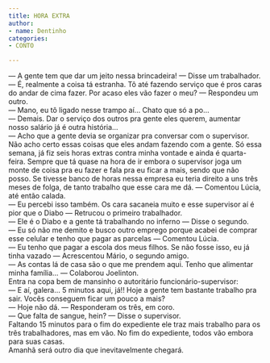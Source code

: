 ```yaml
---
title: HORA EXTRA
author:
- name: Dentinho
categories:
- CONTO

---
```


| — A gente tem que dar um jeito nessa brincadeira! — Disse um trabalhador. 
| — É, realmente a coisa tá estranha. Tô até fazendo serviço que é pros caras do andar  de cima fazer. Por acaso eles vão fazer o meu? — Respondeu um outro.  
| — Mano, eu tô ligado nesse trampo aí... Chato que só a po... 
| — Demais. Dar o serviço dos outros pra gente eles querem, aumentar nosso salário já é  outra história... 
| — Acho que a gente devia se organizar pra conversar com o supervisor. Não acho certo  essas coisas que eles andam fazendo com a gente. Só essa semana, já fiz seis horas  extras contra minha vontade e ainda é quarta-feira. Sempre que tá quase na hora de ir  embora o supervisor joga um monte de coisa pra eu fazer e fala pra eu ficar a mais,  sendo que não posso. Se tivesse banco de horas nessa empresa eu teria direito a uns  três meses de folga, de tanto trabalho que esse cara me dá. — Comentou Lúcia, até  então calada. 
| — Eu percebi isso também. Os cara sacaneia muito e esse supervisor aí é pior que o  Diabo — Retrucou o primeiro trabalhador. 
| — Ele é o Diabo e a gente tá trabalhando no inferno — Disse o segundo. 
| — Eu só não me demito e busco outro emprego porque acabei de comprar esse celular  e tenho que pagar as parcelas — Comentou Lúcia. 
| — Eu tenho que pagar a escola dos meus filhos. Se não fosse isso, eu já tinha vazado — Acrescentou Mário, o segundo amigo. 
| — As contas lá de casa são o que me prendem aqui. Tenho que alimentar minha família... — Colaborou Joelinton.  
| Entra na copa bem de mansinho o autoritário funcionário-supervisor:  
| — E aí, galera... 5 minutos aqui, já!! Hoje a gente tem bastante trabalho pra sair. Vocês  conseguem ficar um pouco a mais? 
| — Hoje não dá. — Responderam os três, em coro. 
| — Que falta de sangue, hein? — Disse o supervisor.  
| Faltando 15 minutos para o fim do expediente ele traz mais trabalho para os três  trabalhadores, mas em vão. No fim do expediente, todos vão embora para suas casas. 
| Amanhã será outro dia que inevitavelmente chegará. 
